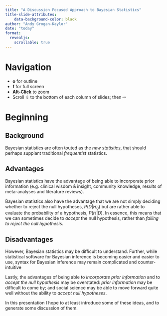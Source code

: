 ```yaml
---
title: "A Discussion Focused Approach to Bayesian Statistics"
title-slide-attributes:
    data-background-color: black
author: "Andy Grogan-Kaylor"
date: "today"
format: 
  revealjs:
    scrollable: true
---
```


# Navigation 

* **o** for outline
* **f** for full screen
* **Alt-Click** to zoom
* Scroll &#8681; to the bottom of each column of slides; then &#8680;

# Beginning

## Background

Bayesian statistics are often touted as the *new statistics*, that should perhaps supplant traditional *frequentist* statistics. 

## Advantages

Bayesian statistics have the advantage of being able to incorporate prior information (e.g. clinical wisdom & insight, community knowledge, results of meta-analyses and literature reviews). 

Bayesian statistics also have the advantage that we are not simply deciding whether to reject the null hypotheses, $P(D|H_0)$ but are rather able to evaluate the probability of a hypothesis, $P(H|D)$. In essence, this means that we can sometimes decide to *accept* the null hypothesis, rather than *failing to reject the null hypothesis*.

## Disadvantages

However, Bayesian statistics may be difficult to understand. Further, while statistical software for Bayesian inference is becoming easier and easier to use, syntax for Bayesian inference may remain complicated and counter-intuitive 

Lastly, the advantages of being able to *incorporate prior information* and to *accept the null hypothesis* may be overstated: *prior information* may be difficult to come by; and social science may be able to move forward quite well without the ability to *accept null hypotheses*.

In this presentation I hope to at least introduce some of these ideas, and to generate some discussion of them. 

